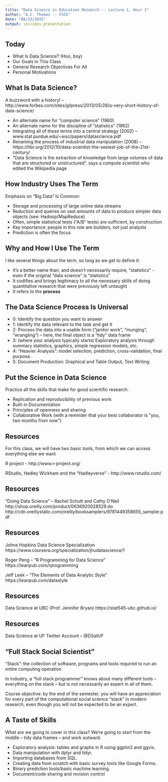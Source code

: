 ```yaml
---
title: "Data Science in Education Research -- Lecture 1, Hour 1"
author: "A.C. Thomas -- FSSS"
date: "08/23/2015"
output: ioslides_presentation
---
```


## Today

- What Is Data Science? (Hoo, boy)
- Our Goals in This Class
- General Research Objectives For All
- Personal Motivations

## What Is Data Science?

A buzzword with a history! -- http://www.forbes.com/sites/gilpress/2013/05/28/a-very-short-history-of-data-science/ 

- An alternate name for "computer science" (1960)
- An alternate name for the discipline of "statistics" (1962)
- Integrating all of these terms into a central strategy (2002) -- www.stat.purdue.edu/~wsc/papers/datascience.pdf
- Renaming the process of industrial data manipulation (2008) -- https://hbr.org/2012/10/data-scientist-the-sexiest-job-of-the-21st-century/
- "Data Science is the extraction of knowledge from large volumes of data that are structured or unstructured", says a compute scientist who edited the Wikipedia page


## How Industry Uses The Term

Emphasis on "Big Data" Is Common:

- Storage and processing of large online data streams
- Reduction and queries on vast amounts of data to produce simpler data objects (see: Hadoop/MapReduce) 
- Often, simple statistical tests ("A/B" tests) are sufficient, by construction
- Key importance: people in this role are builders, not just analysts
- Prediction is often the focus


## Why and How I Use The Term

I like several things about the term, so long as we get to define it:

- It's a better name than, and doesn't necessarily require, "statistics" - even if the original "data science" is "statistics"
- It codifies and brings legitimacy to all the necessary skills of doing quantitative research that were previously left untaught
- It refers to the **process**


## The Data Science Process Is Universal

- 0: Identify the question you want to answer
- 1: Identify the data relevant to the task and get it
- 2: Process the data into a usable form ("janitor work", "munging", "wrangling") -- here, the final object is a "tidy" data frame
- 3: (where your analysis typically starts) Exploratory analysis through summary statistics, graphics, simple regression models, etc.
- 4: "Heavier Analysis": model selection, prediction, cross-validation, final purpose.
- 5: Document Production: Graphical and Table Output, Text Writing

## Put the Science in Data Science

Practice all the skills that make for good scientific research:

- Replication and reproducibility of previous work
- Built-in Documentation
- Principles of openness and sharing
- Collaborative Work (with a reminder that your best collaborator is "you, two months from now")


## Resources

For this class, we will have two basic tools, from which we can access everything else we want

R project
- http://www.r-project.org/

RStudio, Hadley Wickham and the "Hadleyverse"
- http://www.rstudio.com/


## Resources

"Doing Data Science" -- Rachel Schutt and Cathy O'Neil
http://shop.oreilly.com/product/0636920028529.do
http://cdn.oreillystatic.com/oreilly/booksamplers/9781449358655_sampler.pdf

## Resources

Johns Hopkins Data Science Specialization
https://www.coursera.org/specialization/jhudatascience/1

Roger Peng -- "R Programming for Data Science"
https://leanpub.com/rprogramming

Jeff Leek -- "The Elements of Data Analytic Style"
https://leanpub.com/datastyle

## Resources

Data Science at UBC (Prof. Jennifer Bryan)
https://stat545-ubc.github.io/

## Resources

Data Science at UF Twitter Account -- @DSatUF

## "Full Stack Social Scientist"

"Stack": the collection of software, programs and tools required to run an entire computing operation

In industry, a "full stack programmer" knows about many different tools -- everything on the stack -- but is not necessarily an expert in all of them.

Course objective: by the end of the semester, you will have an appreciation for every part of the computational social science "stack" in modern research, even though you will not be expected to be an expert.

## A Taste of Skills

What are we going to cover in this class? We're going to start from the middle -- tidy data frames -- and work outward.

- Exploratory analysis: tables and graphs in R using ggplot2 and ggvis.
- Data manipulation with dplyr and tidyr.
- Importing databases from SQL.
- Creating data from scratch with basic survey tools like Google Forms.
- Binary prediction tools/basic machine learning.
- Document/code sharing and revision control 




